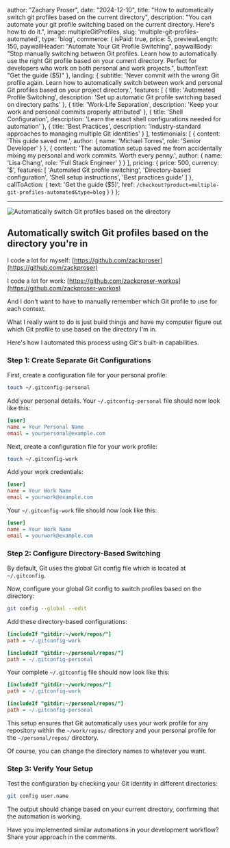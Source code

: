 

  author: "Zachary Proser",
  date: "2024-12-10",
  title: "How to automatically switch git profiles based on the current directory",
  description: "You can automate your git profile switching based on the current directory. Here's how to do it.",
  image: multipleGitProfiles,
  slug: 'multiple-git-profiles-automated',
  type: 'blog',
  commerce: {
    isPaid: true,
    price: 5,
    previewLength: 150,
    paywallHeader: "Automate Your Git Profile Switching",
    paywallBody: "Stop manually switching between Git profiles. Learn how to automatically use the right Git profile based on your current directory. Perfect for developers who work on both personal and work projects.",
    buttonText: "Get the guide ($5)"
  },
  landing: {
    subtitle: 'Never commit with the wrong Git profile again. Learn how to automatically switch between work and personal Git profiles based on your project directory.',
    features: [
      {
        title: 'Automated Profile Switching',
        description: 'Set up automatic Git profile switching based on directory paths'
      },
      {
        title: 'Work-Life Separation',
        description: 'Keep your work and personal commits properly attributed'
      },
      {
        title: 'Shell Configuration',
        description: 'Learn the exact shell configurations needed for automation'
      },
      {
        title: 'Best Practices',
        description: 'Industry-standard approaches to managing multiple Git identities'
      }
    ],
    testimonials: [
      {
        content: 'This guide saved me.',
        author: {
          name: 'Michael Torres',
          role: 'Senior Developer'
        }
      },
      {
        content: 'The automation setup saved me from accidentally mixing my personal and work commits. Worth every penny.',
        author: {
          name: 'Lisa Chang',
          role: 'Full Stack Engineer'
        }
      }
    ],
    pricing: {
      price: 500,
      currency: '$',
      features: [
        'Automated Git profile switching',
        'Directory-based configuration',
        'Shell setup instructions',
        'Best practices guide'
      ]
    },
    callToAction: {
      text: 'Get the guide ($5)',
      href: `/checkout?product=multiple-git-profiles-automated&type=blog`
    }
  }
};



--- 

<Image src={multipleGitProfiles} alt="Automatically switch Git profiles based on the directory" />

## Automatically switch Git profiles based on the directory you're in 

I code a lot for myself: [https://github.com/zackproser](https://github.com/zackproser)

I code a lot for work: [https://github.com/zackproser-workos](https://github.com/zackproser-workos)

And I don't want to have to manually remember which Git profile to use for each context. 

What I really want to do is just build things and have my computer figure out which Git profile to use based on the directory I'm in.

Here's how I automated this process using Git's built-in capabilities.

### Step 1: Create Separate Git Configurations

First, create a configuration file for your personal profile:

```bash
touch ~/.gitconfig-personal
```

Add your personal details. Your `~/.gitconfig-personal` file should now look like this:

```ini
[user]
name = Your Personal Name
email = yourpersonal@example.com
```

Next, create a configuration file for your work profile:

```bash
touch ~/.gitconfig-work
```

Add your work credentials:

```ini
[user]
name = Your Work Name
email = yourwork@example.com
```

Your `~/.gitconfig-work` file should now look like this:

```ini
[user]
name = Your Work Name
email = yourwork@example.com
```

### Step 2: Configure Directory-Based Switching

By default, Git uses the global Git config file which is located at `~/.gitconfig`.

Now, configure your global Git config to switch profiles based on the directory:

```bash
git config --global --edit
```

Add these directory-based configurations:

```ini
[includeIf "gitdir:~/work/repos/"]
path = ~/.gitconfig-work

[includeIf "gitdir:~/personal/repos/"]
path = ~/.gitconfig-personal
```

Your complete `~/.gitconfig` file should now look like this:

```ini
[includeIf "gitdir:~/work/repos/"]
path = ~/.gitconfig-work

[includeIf "gitdir:~/personal/repos/"]
path = ~/.gitconfig-personal
```

This setup ensures that Git automatically uses your work profile for any repository within the `~/work/repos/` directory and your personal profile for the `~/personal/repos/` directory.

Of course, you can change the directory names to whatever you want.

### Step 3: Verify Your Setup

Test the configuration by checking your Git identity in different directories:

```bash
git config user.name
```

The output should change based on your current directory, confirming that the automation is working.

Have you implemented similar automations in your development workflow? Share your approach in the comments.